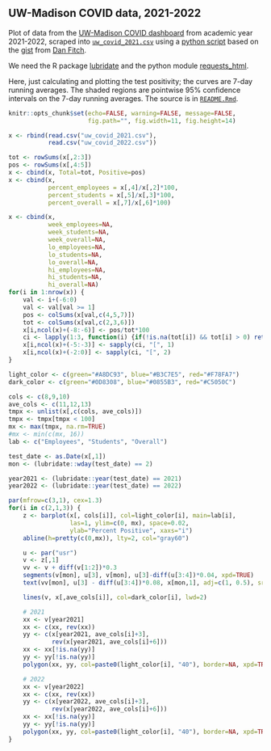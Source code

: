 ## UW-Madison COVID data, 2021-2022

Plot of data from the [UW-Madison COVID
dashboard](https://covidresponse.wisc.edu/dashboard/) from academic year 2021-2022,
scraped into [`uw_covid_2021.csv`](uw_covid_2021.csv) using a
[python script](https://github.com/kbroman/UWCovid2021/blob/master/scrape_data.py)
based on the
[gist](https://gist.github.com/dgfitch/b6ca1cc61b4795e698cefdf672a90f23)
from [Dan Fitch](https://github.com/dgfitch).

We need the R package [lubridate](https://lubridate.tidyverse.org) and
the python module [requests_html](https://pypi.org/project/requests-html/).

Here, just calculating and plotting the test positivity;
the curves are 7-day running averages.
The shaded regions are pointwise 95% confidence intervals on the 7-day
running averages.
The source is in [`README.Rmd`](https://github.com/kbroman/UWCovid2021/blob/master/README.Rmd).

```r
knitr::opts_chunk$set(echo=FALSE, warning=FALSE, message=FALSE,
                      fig.path="", fig.width=11, fig.height=14)
```


```r
x <- rbind(read.csv("uw_covid_2021.csv"),
           read.csv("uw_covid_2022.csv"))

tot <- rowSums(x[,2:3])
pos <- rowSums(x[,4:5])
x <- cbind(x, Total=tot, Positive=pos)
x <- cbind(x,
           percent_employees = x[,4]/x[,2]*100,
           percent_students = x[,5]/x[,3]*100,
           percent_overall = x[,7]/x[,6]*100)

x <- cbind(x,
           week_employees=NA,
           week_students=NA,
           week_overall=NA,
           lo_employees=NA,
           lo_students=NA,
           lo_overall=NA,
           hi_employees=NA,
           hi_students=NA,
           hi_overall=NA)
for(i in 1:nrow(x)) {
    val <- i+(-6:0)
    val <- val[val >= 1]
    pos <- colSums(x[val,c(4,5,7)])
    tot <- colSums(x[val,c(2,3,6)])
    x[i,ncol(x)+(-8:-6)] <- pos/tot*100
    ci <- lapply(1:3, function(i) {if(!is.na(tot[i]) && tot[i] > 0) return(binom.test(pos[i], tot[i])$conf.int*100) else return(c(NA,NA))})
    x[i,ncol(x)+(-5:-3)] <- sapply(ci, "[", 1)
    x[i,ncol(x)+(-2:0)] <- sapply(ci, "[", 2)
}
```



```r
light_color <- c(green="#A8DC93", blue="#B3C7E5", red="#F78FA7")
dark_color <- c(green="#0D8308", blue="#0855B3", red="#C5050C")

cols <- c(8,9,10)
ave_cols <- c(11,12,13)
tmpx <- unlist(x[,c(cols, ave_cols)])
tmpx <- tmpx[tmpx < 100]
mx <- max(tmpx, na.rm=TRUE)
#mx <- min(c(mx, 16))
lab <- c("Employees", "Students", "Overall")

test_date <- as.Date(x[,1])
mon <- (lubridate::wday(test_date) == 2)

year2021 <- (lubridate::year(test_date) == 2021)
year2022 <- (lubridate::year(test_date) == 2022)

par(mfrow=c(3,1), cex=1.3)
for(i in c(2,1,3)) {
    z <- barplot(x[, cols[i]], col=light_color[i], main=lab[i],
                 las=1, ylim=c(0, mx), space=0.02,
                 ylab="Percent Positive", xaxs="i")
    abline(h=pretty(c(0,mx)), lty=2, col="gray60")

    u <- par("usr")
    v <- z[,1]
    vv <- v + diff(v[1:2])*0.3
    segments(v[mon], u[3], v[mon], u[3]-diff(u[3:4])*0.04, xpd=TRUE)
    text(vv[mon], u[3] - diff(u[3:4])*0.08, x[mon,1], adj=c(1, 0.5), srt=45, xpd=TRUE, cex=0.8)

    lines(v, x[,ave_cols[i]], col=dark_color[i], lwd=2)

    # 2021
    xx <- v[year2021]
    xx <- c(xx, rev(xx))
    yy <- c(x[year2021, ave_cols[i]+3],
            rev(x[year2021, ave_cols[i]+6]))
    xx <- xx[!is.na(yy)]
    yy <- yy[!is.na(yy)]
    polygon(xx, yy, col=paste0(light_color[i], "40"), border=NA, xpd=TRUE)

    # 2022
    xx <- v[year2022]
    xx <- c(xx, rev(xx))
    yy <- c(x[year2022, ave_cols[i]+3],
            rev(x[year2022, ave_cols[i]+6]))
    xx <- xx[!is.na(yy)]
    yy <- yy[!is.na(yy)]
    polygon(xx, yy, col=paste0(light_color[i], "40"), border=NA, xpd=TRUE)
}
```
